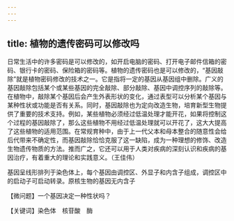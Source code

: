 ```yaml
---
---
---
```

title: 植物的遗传密码可以修改吗
---




日常生活中的许多密码是可以修改的，如开启电脑的密码、打开电子邮件信箱的密码、银行卡的密码、保险箱的密码等。植物的遗传密码也是可以修改的，“基因敲除”就是植物密码修改的技术之一。它是指将一定的基因从基因组中删除。广义的基因敲除包括某个或某些基因的完全敲除、部分敲除、基因中调控序列的敲除等。在植物中，敲除某个基因后会产生外表形状的变化，通过表型可以分析某个基因与某种性状或功能是否有关系。同时，基因敲除也为定向改造生物，培育新型生物提供了重要的技术支持。例如，某些植物必须经过低温处理才能开花，如果将控制这个过程的基因敲除了，那么这些植物不用经过低温处理就可以开花了，这大大提高了这些植物的适用范围。在常规育种中，由于上一代父本和母本整合的随意性会给后代带来不确定性，而基因敲除恰恰克服了这一缺陷，成为一种理想的修饰、改造生物遗传物质的方法。推而广之，它还可以用于人类对疾病的深刻认识和疾病的基因治疗，有着重大的理论和实践意义。（王佳伟）

基因呈线形排列于染色体上，每个基因由调控区、外显子和内含子组成，调控区中的启动子可启动转录。原核生物的基因无内含子





【微问题】一个基因决定一种性状吗？

【关键词】染色体　核苷酸　酶